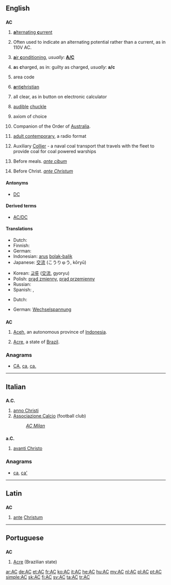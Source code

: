 {{also|Appendix:Variations of "ac"}}
==English==
{{wikipedia}}
==={{initialism}}===
'''AC'''

# {{context|electricity}} [[alternating current|'''a'''lternating '''c'''urrent]]
# {{context|electricity}} Often used to indicate an alternating potential rather than a current, as in 110V AC.
# [[air conditioning|'''a'''ir '''c'''onditioning]], ''usually'':  '''[[A/C]]'''
# {{context|legal}} '''a'''s '''c'''harged, as in:  guilty as charged, ''usually'':  '''a/c'''
# area code
# {{context|religion}} [[antichristian|'''a'''nti'''c'''hristian]]
# all clear, as in button on electronic calculator
# {{context|Internet|slang}} [[audible]] [[chuckle]]
# {{context|set theory}} axiom of choice
# {{context|Australia}} Companion of the Order of [[Australia]].
# {{context|music}} [[w:Adult contemporary|adult contemporary]], a radio format
# {{context|US|military}} Auxiliary [[collier|Collier]] - a naval coal transport that travels with the fleet to provide coal for coal powered warships
# {{context|medical}} Before meals. ''[[ante cibum]]''
# Before Christ. ''[[ante Christum]]''

====Antonyms====
* [[DC]]

====Derived terms====
* [[AC/DC]]

====Translations====
{{trans-top|alternating current}}
* Dutch: {{t-|nl|wisselstroom}}
* Finnish: {{t-|fi|vaihtovirta}}
* German: {{t+|de|Wechselstrom|m}}
* Indonesian: [[arus]] [[bolak-balik]]
* Japanese: [[交流]] (こうりゅう, kōryū)
{{trans-mid}}
* Korean: [[교류]] ([[交流]], gyoryu)
* Polish: [[prąd zmienny]], [[prąd przemienny]]
* Russian: {{t|ru|переменный ток|m|sc=Cyrl|tr=pereménnyj tok}}
* Spanish: {{t-|es|CA}}, {{t-|es|corriente alterna}}
{{trans-bottom}}
{{trans-top|alternating potential}}
* Dutch: {{t+|nl|wisselspanning}}
{{trans-mid}}
* German: [[Wechselspannung]]
{{trans-bottom}}

==={{abbreviation}}===
'''AC'''

# [[Aceh]], an autonomous province of [[Indonesia]].
# {{context|Brazil}} [[Acre]], a state of [[Brazil]].

===Anagrams===
* [[CA#English|CA]], [[ca#English|ca]], [[ca.#English|ca.]]

----

==Italian==

==={{abbreviation|lang=it}}===
'''A.C.'''

# [[anno Christi]]
# [[Associazione Calcio]] (football club)
#: ''[[w:AC Milan|AC Milan]]''

==={{abbreviation|lang=it}}===
'''a.C.'''

# [[avanti Christo]]

===Anagrams===
* [[ca#Italian|ca]], [[ca'#Italian|ca']]

----

==Latin==

==={{initialism|lang=la}}===
'''AC'''

# [[ante]] [[Christum]]

----

==Portuguese==

==={{abbreviation|lang=pt}}===
'''AC'''

# [[Acre]] (Brazilian state)

[[ar:AC]]
[[de:AC]]
[[et:AC]]
[[fr:AC]]
[[ko:AC]]
[[it:AC]]
[[he:AC]]
[[hu:AC]]
[[my:AC]]
[[nl:AC]]
[[pl:AC]]
[[pt:AC]]
[[simple:AC]]
[[sk:AC]]
[[fi:AC]]
[[sv:AC]]
[[ta:AC]]
[[tr:AC]]